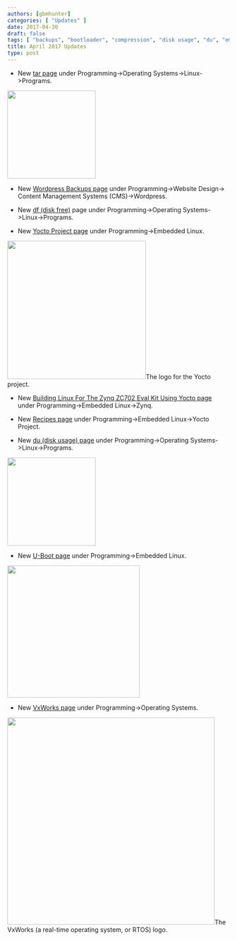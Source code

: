 ```yaml
---
authors: [gbmhunter]
categories: [ "Updates" ]
date: 2017-04-30
draft: false
tags: [ "backups", "bootloader", "compression", "disk usage", "du", "embedded", "Linux", "programming", "recipes", "tar", "u-boot", "Wordpress", "Yocto", "zip", "Zynq" ]
title: April 2017 Updates
type: post
---
```



* New [tar page](/programming/operating-systems/linux/programs/tar) under Programming->Operating Systems->Linux->Programs.  


<Image src={tar_3d_render} width="200px"></Image>

* New [Wordpress Backups page](/programming/website-design/content-management-systems/wordpress/wordpress-backups) under Programming->Website Design-> Content Management Systems (CMS)->Wordpress.

* New [df (disk free)](/programming/operating-systems/linux/programs/df-disk-free) page under Programming->Operating Systems->Linux->Programs.

* New [Yocto Project page](/programming/embedded-linux/yocto-project) under Programming->Embedded Linux.  


<Image src={the_yocto_project_logo} width="314px">The logo for the Yocto project.</Image>

* New [Building Linux For The Zynq ZC702 Eval Kit Using Yocto page](/programming/embedded-linux/zynq/building-linux-for-the-zynq-zc702-eval-kit-using-yocto) under Programming->Embedded Linux->Zynq.

* New [Recipes page](/programming/embedded-linux/yocto-project/yocto-recipes) under Programming->Embedded Linux->Yocto Project.

* New [du (disk usage) page](/programming/operating-systems/linux/programs/du-disk-usage) under Programming->Operating Systems->Linux->Programs.  


<Image src={hard_drive_disk_icon} width="200px"></Image>

* New [U-Boot page](/programming/embedded-linux/u-boot) under Programming->Embedded Linux.  


<Image src={u_boot_icon} width="300px"></Image>

* New [VxWorks page](/programming/operating-systems/vxworks) under Programming->Operating Systems.  


<Image src={vxworks_rtos_logo} width="470px">The VxWorks (a real-time operating system, or RTOS) logo.</Image>